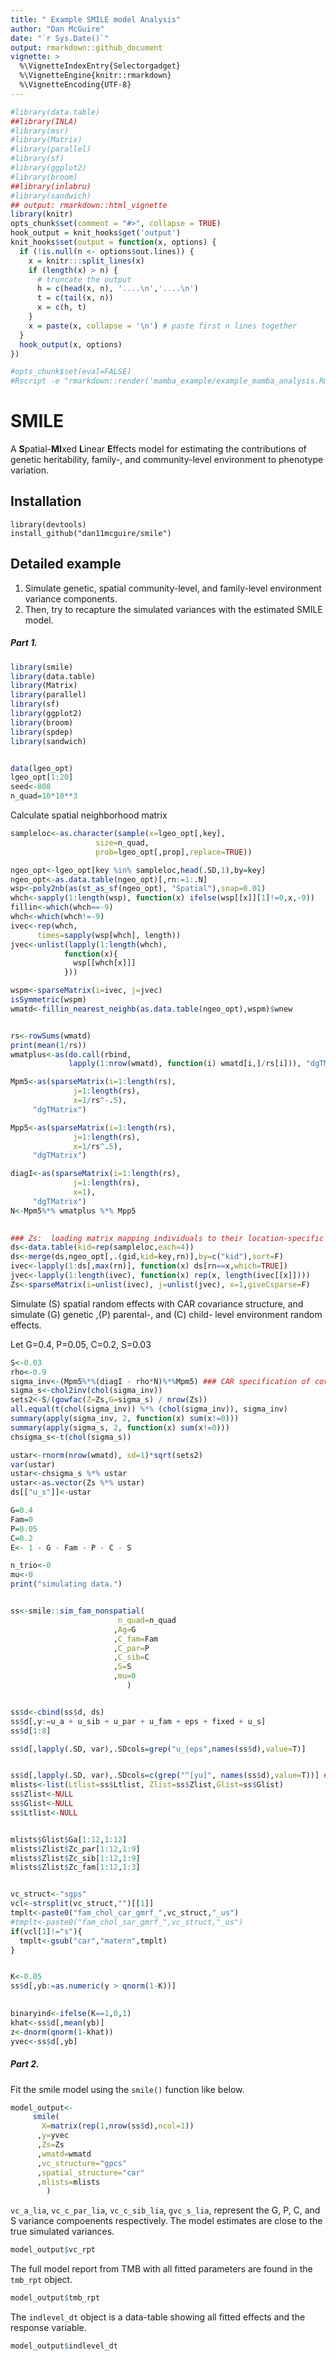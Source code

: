 ```yaml
---
title: " Example SMILE model Analysis"
author: "Dan McGuire"
date: "`r Sys.Date()`"
output: rmarkdown::github_document
vignette: >
  %\VignetteIndexEntry{Selectorgadget}
  %\VignetteEngine{knitr::rmarkdown}
  %\VignetteEncoding{UTF-8}
---
```



```r

#library(data.table)
##library(INLA)
#library(msr)
#library(Matrix)
#library(parallel)
#library(sf)
#library(ggplot2)
#library(broom)
##library(inlabru)
#library(sandwich)
## output: rmarkdown::html_vignette
library(knitr)
opts_chunk$set(comment = "#>", collapse = TRUE)
hook_output = knit_hooks$get('output')
knit_hooks$set(output = function(x, options) {
  if (!is.null(n <- options$out.lines)) {
    x = knitr:::split_lines(x)
    if (length(x) > n) {
      # truncate the output
      h = c(head(x, n), '....\n','....\n')
      t = c(tail(x, n))
      x = c(h, t)
    }
    x = paste(x, collapse = '\n') # paste first n lines together
  }
  hook_output(x, options)
})

#opts_chunk$set(eval=FALSE)
#Rscript -e "rmarkdown::render('mamba_example/example_mamba_analysis.Rmd')"

```
# SMILE 
A **S**patial-**M****I**xed **L**inear **E**ffects model for estimating the contributions of genetic heritability, family-, and community-level environment to phenotype variation.


## Installation

    library(devtools)
    install_github("dan11mcguire/smile")


##  Detailed example 
1. Simulate genetic, spatial community-level, and family-level environment variance components.
2. Then, try to recapture the simulated variances with the estimated SMILE model.

##### Part 1.
```r
library(smile)
library(data.table)
library(Matrix)
library(parallel)
library(sf)
library(ggplot2)
library(broom)
library(spdep)
library(sandwich)


data(lgeo_opt)
lgeo_opt[1:20]
seed<-808
n_quad=10*10**3
```

Calculate spatial neighborhood matrix
```r

sampleloc<-as.character(sample(x=lgeo_opt[,key], 
			       size=n_quad, 
			       prob=lgeo_opt[,prop],replace=TRUE))

ngeo_opt<-lgeo_opt[key %in% sampleloc,head(.SD,1),by=key]
ngeo_opt<-as.data.table(ngeo_opt)[,rn:=1:.N]
wsp<-poly2nb(as(st_as_sf(ngeo_opt), "Spatial"),snap=0.01)
whch<-sapply(1:length(wsp), function(x) ifelse(wsp[[x]][1]!=0,x,-9))
fillin<-which(whch==-9)
whch<-which(whch!=-9)
ivec<-rep(whch, 
	  times=sapply(wsp[whch], length))
jvec<-unlist(lapply(1:length(whch), 
		    function(x){
		      wsp[[whch[x]]] 
		    }))

wspm<-sparseMatrix(i=ivec, j=jvec)
isSymmetric(wspm)
wmatd<-fillin_nearest_neighb(as.data.table(ngeo_opt),wspm)$wnew


rs<-rowSums(wmatd)
print(mean(1/rs))
wmatplus<-as(do.call(rbind, 
    		 lapply(1:nrow(wmatd), function(i) wmatd[i,]/rs[i])), "dgTMatrix")

Mpm5<-as(sparseMatrix(i=1:length(rs), 
		      j=1:length(rs),
		      x=1/rs^-.5),
	 "dgTMatrix")

Mpp5<-as(sparseMatrix(i=1:length(rs), 
		      j=1:length(rs),
		      x=1/rs^.5),
	 "dgTMatrix")

diagI<-as(sparseMatrix(i=1:length(rs), 
		      j=1:length(rs),
		      x=1),
	 "dgTMatrix")
N<-Mpm5%*% wmatplus %*% Mpp5
      

### Zs:  loading matrix mapping individuals to their location-specific spatial random effects  ###
ds<-data.table(kid=rep(sampleloc,each=4))
ds<-merge(ds,ngeo_opt[,.(gid,kid=key,rn)],by=c("kid"),sort=F)    
ivec<-lapply(1:ds[,max(rn)], function(x) ds[rn==x,which=TRUE]) 
jvec<-lapply(1:length(ivec), function(x) rep(x, length(ivec[[x]])))  
Zs<-sparseMatrix(i=unlist(ivec), j=unlist(jvec), x=1,giveCsparse=F)

```

Simulate (S) spatial random effects with CAR covariance structure, and simulate (G) genetic ,(P) parental-, and (C) child- level environment random effects.  

Let G=0.4, P=0.05, C=0.2, S=0.03
```r

S<-0.03
rho<-0.9
sigma_inv<-(Mpm5%*%(diagI - rho*N)%*%Mpm5) ### CAR specification of covariance matrix
sigma_s<-chol2inv(chol(sigma_inv))
sets2<-S/(gowfac(Z=Zs,G=sigma_s) / nrow(Zs))
all.equal(t(chol(sigma_inv)) %*% (chol(sigma_inv)), sigma_inv)
summary(apply(sigma_inv, 2, function(x) sum(x!=0)))
summary(apply(sigma_s, 2, function(x) sum(x!=0)))   
chsigma_s<-t(chol(sigma_s))

ustar<-rnorm(nrow(wmatd), sd=1)*sqrt(sets2)
var(ustar)
ustar<-chsigma_s %*% ustar
ustar<-as.vector(Zs %*% ustar)
ds[["u_s"]]<-ustar

G=0.4
Fam=0
P=0.05
C=0.2
E<- 1 - G - Fam - P - C - S

n_trio<-0
mu<-0
print("simulating data.")


ss<-smile::sim_fam_nonspatial(
                        n_quad=n_quad
                       ,Ag=G
      	               ,C_fam=Fam
      	               ,C_par=P
                       ,C_sib=C
      	               ,S=S
                       ,mu=0
                          )


ss$d<-cbind(ss$d, ds)
ss$d[,y:=u_a + u_sib + u_par + u_fam + eps + fixed + u_s]
ss$d[1:8]

ss$d[,lapply(.SD, var),.SDcols=grep("u_|eps",names(ss$d),value=T)]


ss$d[,lapply(.SD, var),.SDcols=c(grep("^[yu]", names(ss$d),value=T))] ## Actual variance of the outcome and the random effects
mlists<-list(Ltlist=ss$Ltlist, Zlist=ss$Zlist,Glist=ss$Glist)
ss$Zlist<-NULL
ss$Glist<-NULL
ss$Ltlist<-NULL


mlists$Glist$Ga[1:12,1:12]
mlists$Zlist$Zc_par[1:12,1:9]
mlists$Zlist$Zc_sib[1:12,1:9]
mlists$Zlist$Zc_fam[1:12,1:3]


vc_struct<-"sgps"
vcl<-strsplit(vc_struct,"")[[1]]
tmplt<-paste0("fam_chol_car_gmrf_",vc_struct,"_us")
#tmplt<-paste0("fam_chol_sar_gmrf_",vc_struct,"_us")
if(vcl[1]!="s"){
  tmplt<-gsub("car","matern",tmplt)
}


K<-0.05
ss$d[,yb:=as.numeric(y > qnorm(1-K))]

 
binaryind<-ifelse(K==1,0,1) 
khat<-ss$d[,mean(yb)]
z<-dnorm(qnorm(1-khat))
yvec<-ss$d[,yb]

```
 
##### Part 2.
Fit the smile model using the `smile()` function like below.

```r
model_output<-
     smile(
       X=matrix(rep(1,nrow(ss$d),ncol=1))
      ,y=yvec
      ,Zs=Zs
      ,wmatd=wmatd
      ,vc_structure="gpcs"
      ,spatial_structure="car"
      ,mlists=mlists
        )
```

`vc_a_lia`, `vc_c_par_lia`, `vc_c_sib_lia`, `gvc_s_lia`, represent the G, P, C, and S variance compoenents respectively.
The model estimates are close to the true simulated variances.
```r
model_output$vc_rpt
```
The full model report from TMB with all fitted parameters are found in the `tmb_rpt` object.
```r
model_output$tmb_rpt
```

The `indlevel_dt` object is a data-table showing all fitted effects and the response variable.
```r
model_output$indlevel_dt
```
















